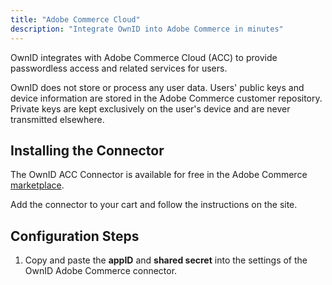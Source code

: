 ```yaml
---
title: "Adobe Commerce Cloud"
description: "Integrate OwnID into Adobe Commerce in minutes"
---
```



OwnID integrates with Adobe Commerce Cloud (ACC) to provide passwordless access and related services for users. 

OwnID does not store or process any user data. Users' public keys and device information are stored in the Adobe Commerce customer repository.
Private keys are kept exclusively on the user's device and are never transmitted elsewhere.

## Installing the Connector
The OwnID ACC Connector is available for free in the Adobe Commerce [marketplace](https://commercemarketplace.adobe.com/ownid-connector.html).

Add the connector to your cart and follow the instructions on the site.

## Configuration Steps

<BuildAppSnippet connector_name="Adobe Commerce Cloud"/>

1. Copy and paste the **appID** and **shared secret** into the settings of the OwnID Adobe Commerce connector.


<NextStepsSnippet/>


